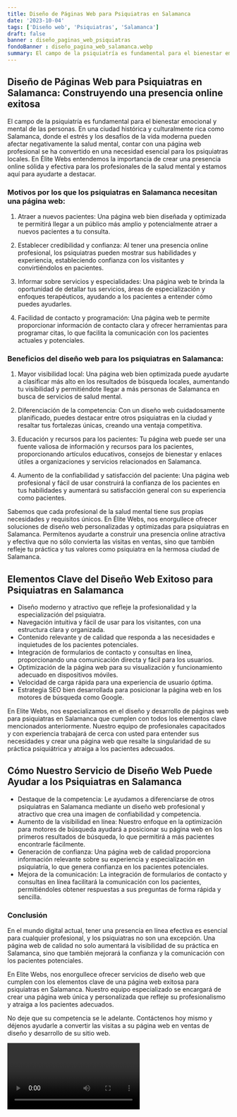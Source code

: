 ```yaml
---
title: Diseño de Páginas Web para Psiquiatras en Salamanca
date: '2023-10-04'
tags: ['Diseño web', 'Psiquiatras', 'Salamanca']
draft: false
banner : diseño_paginas_web_psiquiatras
fondoBanner : diseño_pagina_web_salamanca.webp
summary: El campo de la psiquiatría es fundamental para el bienestar emocional y mental de las personas. En una ciudad histórica y culturalmente rica como Salamanca, donde el estrés y los desafíos de la vida moderna pueden afectar negativamente la salud mental, contar con una página web profesional se ha convertido en una necesidad esencial para los psiquiatras locales. En Élite Webs entendemos la importancia de crear una presencia online sólida y efectiva para los profesionales de la salud mental y estamos aquí para ayudarte a destacar.
---
```


## Diseño de Páginas Web para Psiquiatras en Salamanca: Construyendo una presencia online exitosa

El campo de la psiquiatría es fundamental para el bienestar emocional y mental de las personas. En una ciudad histórica y culturalmente rica como Salamanca, donde el estrés y los desafíos de la vida moderna pueden afectar negativamente la salud mental, contar con una página web profesional se ha convertido en una necesidad esencial para los psiquiatras locales. En Élite Webs entendemos la importancia de crear una presencia online sólida y efectiva para los profesionales de la salud mental y estamos aquí para ayudarte a destacar.

### Motivos por los que los psiquiatras en Salamanca necesitan una página web:

1. Atraer a nuevos pacientes: Una página web bien diseñada y optimizada te permitirá llegar a un público más amplio y potencialmente atraer a nuevos pacientes a tu consulta.

2. Establecer credibilidad y confianza: Al tener una presencia online profesional, los psiquiatras pueden mostrar sus habilidades y experiencia, estableciendo confianza con los visitantes y convirtiéndolos en pacientes.

3. Informar sobre servicios y especialidades: Una página web te brinda la oportunidad de detallar tus servicios, áreas de especialización y enfoques terapéuticos, ayudando a los pacientes a entender cómo puedes ayudarles.

4. Facilidad de contacto y programación: Una página web te permite proporcionar información de contacto clara y ofrecer herramientas para programar citas, lo que facilita la comunicación con los pacientes actuales y potenciales.

### Beneficios del diseño web para los psiquiatras en Salamanca:

1. Mayor visibilidad local: Una página web bien optimizada puede ayudarte a clasificar más alto en los resultados de búsqueda locales, aumentando tu visibilidad y permitiéndote llegar a más personas de Salamanca en busca de servicios de salud mental.

2. Diferenciación de la competencia: Con un diseño web cuidadosamente planificado, puedes destacar entre otros psiquiatras en la ciudad y resaltar tus fortalezas únicas, creando una ventaja competitiva.

3. Educación y recursos para los pacientes: Tu página web puede ser una fuente valiosa de información y recursos para los pacientes, proporcionando artículos educativos, consejos de bienestar y enlaces útiles a organizaciones y servicios relacionados en Salamanca.

4. Aumento de la confiabilidad y satisfacción del paciente: Una página web profesional y fácil de usar construirá la confianza de los pacientes en tus habilidades y aumentará su satisfacción general con su experiencia como pacientes.

Sabemos que cada profesional de la salud mental tiene sus propias necesidades y requisitos únicos. En Élite Webs, nos enorgullece ofrecer soluciones de diseño web personalizadas y optimizadas para psiquiatras en Salamanca. Permítenos ayudarte a construir una presencia online atractiva y efectiva que no sólo convierta las visitas en ventas, sino que también refleje tu práctica y tus valores como psiquiatra en la hermosa ciudad de Salamanca.

<GifSeo />

<Cta />

## Elementos Clave del Diseño Web Exitoso para Psiquiatras en Salamanca

- Diseño moderno y atractivo que refleje la profesionalidad y la especialización del psiquiatra.
- Navegación intuitiva y fácil de usar para los visitantes, con una estructura clara y organizada.
- Contenido relevante y de calidad que responda a las necesidades e inquietudes de los pacientes potenciales.
- Integración de formularios de contacto y consultas en línea, proporcionando una comunicación directa y fácil para los usuarios.
- Optimización de la página web para su visualización y funcionamiento adecuado en dispositivos móviles.
- Velocidad de carga rápida para una experiencia de usuario óptima.
- Estrategia SEO bien desarrollada para posicionar la página web en los motores de búsqueda como Google.

En Elite Webs, nos especializamos en el diseño y desarrollo de páginas web para psiquiatras en Salamanca que cumplen con todos los elementos clave mencionados anteriormente. Nuestro equipo de profesionales capacitados y con experiencia trabajará de cerca con usted para entender sus necesidades y crear una página web que resalte la singularidad de su práctica psiquiátrica y atraiga a los pacientes adecuados.

## Cómo Nuestro Servicio de Diseño Web Puede Ayudar a los Psiquiatras en Salamanca

- Destaque de la competencia: Le ayudamos a diferenciarse de otros psiquiatras en Salamanca mediante un diseño web profesional y atractivo que crea una imagen de confiabilidad y competencia.
- Aumento de la visibilidad en línea: Nuestro enfoque en la optimización para motores de búsqueda ayudará a posicionar su página web en los primeros resultados de búsqueda, lo que permitirá a más pacientes encontrarle fácilmente.
- Generación de confianza: Una página web de calidad proporciona información relevante sobre su experiencia y especialización en psiquiatría, lo que genera confianza en los pacientes potenciales.
- Mejora de la comunicación: La integración de formularios de contacto y consultas en línea facilitará la comunicación con los pacientes, permitiéndoles obtener respuestas a sus preguntas de forma rápida y sencilla.

### Conclusión

En el mundo digital actual, tener una presencia en línea efectiva es esencial para cualquier profesional, y los psiquiatras no son una excepción. Una página web de calidad no solo aumentará la visibilidad de su práctica en Salamanca, sino que también mejorará la confianza y la comunicación con los pacientes potenciales.

En Elite Webs, nos enorgullece ofrecer servicios de diseño web que cumplen con los elementos clave de una página web exitosa para psiquiatras en Salamanca. Nuestro equipo especializado se encargará de crear una página web única y personalizada que refleje su profesionalismo y atraiga a los pacientes adecuados.

No deje que su competencia se le adelante. Contáctenos hoy mismo y déjenos ayudarle a convertir las visitas a su página web en ventas de diseño y desarrollo de su sitio web.

<Video />

<CtaBot job='Psiquiatras' city='Salamanca'/>

<Gmaps query='Salamanca+españa+maps' />